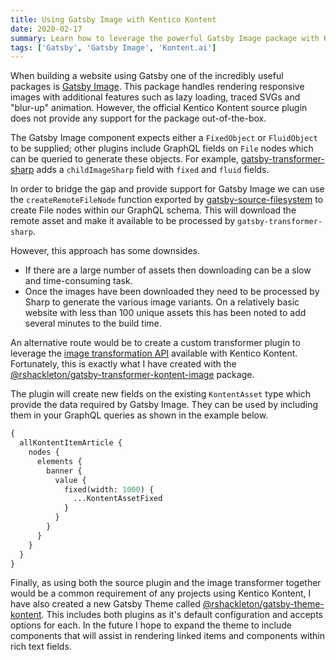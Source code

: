 ```yaml
---
title: Using Gatsby Image with Kentico Kontent
date: 2020-02-17
summary: Learn how to leverage the powerful Gatsby Image package with Kentico Kontent's media library.
tags: ['Gatsby', 'Gatsby Image', 'Kontent.ai']
---
```


When building a website using Gatsby one of the incredibly useful packages is [Gatsby Image](https://www.gatsbyjs.org/packages/gatsby-image/). This package handles rendering responsive images with additional features such as lazy loading, traced SVGs and "blur-up" animation. However, the official Kentico Kontent source plugin does not provide any support for the package out-of-the-box.

The Gatsby Image component expects either a `FixedObject` or `FluidObject` to be supplied; other plugins include GraphQL fields on `File` nodes which can be queried to generate these objects. For example, [gatsby-transformer-sharp](https://www.gatsbyjs.org/packages/gatsby-transformer-sharp/) adds a `childImageSharp` field with `fixed` and `fluid` fields.

In order to bridge the gap and provide support for Gatsby Image we can use the `createRemoteFileNode` function exported by [gatsby-source-filesystem](https://www.gatsbyjs.org/packages/gatsby-source-filesystem/) to create File nodes within our GraphQL schema. This will download the remote asset and make it available to be processed by `gatsby-transformer-sharp`.

However, this approach has some downsides.

- If there are a large number of assets then downloading can be a slow and time-consuming task.
- Once the images have been downloaded they need to be processed by Sharp to generate the various image variants. On a relatively basic website with less than 100 unique assets this has been noted to add several minutes to the build time.

An alternative route would be to create a custom transformer plugin to leverage the [image transformation API](https://docs.kontent.ai/reference/image-transformation) available with Kentico Kontent. Fortunately, this is exactly what I have created with the [@rshackleton/gatsby-transformer-kontent-image](https://www.gatsbyjs.org/packages/@rshackleton/gatsby-transformer-kontent-image/) package.

The plugin will create new fields on the existing `KontentAsset` type which provide the data required by Gatsby Image. They can be used by including them in your GraphQL queries as shown in the example below.

```graphql
{
  allKontentItemArticle {
    nodes {
      elements {
        banner {
          value {
            fixed(width: 1000) {
              ...KontentAssetFixed
            }
          }
        }
      }
    }
  }
}
```

Finally, as using both the source plugin and the image transformer together would be a common requirement of any projects using Kentico Kontent, I have also created a new Gatsby Theme called [@rshackleton/gatsby-theme-kontent](https://www.npmjs.com/package/@rshackleton/gatsby-theme-kontent). This includes both plugins as it's default configuration and accepts options for each. In the future I hope to expand the theme to include components that will assist in rendering linked items and components within rich text fields.
